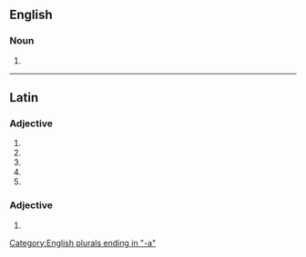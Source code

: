 ==English==

===Noun===
{{head|en|noun form}}

# {{en-irregular plural of|vomitorium}}

[[Category:English plurals ending in "-a"]]

----

==Latin==

===Adjective===
{{la-adj-form|vomitōria}}

# {{inflection of|vomitōrius||nom|f|s|lang=la}}
# {{inflection of|vomitōrius||nom|n|p|lang=la}}
# {{inflection of|vomitōrius||acc|n|p|lang=la}}
# {{inflection of|vomitōrius||voc|f|s|lang=la}}
# {{inflection of|vomitōrius||voc|n|p|lang=la}}

===Adjective===
{{la-adj-form|vomitōriā}}

# {{inflection of|vomitōrius||abl|f|s|lang=la}}